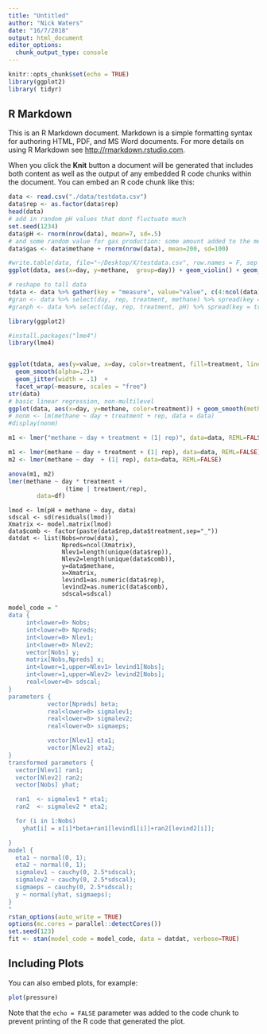 ```yaml
---
title: "Untitled"
author: "Nick Waters"
date: "16/7/2018"
output: html_document
editor_options: 
  chunk_output_type: console
---
```


```r
knitr::opts_chunk$set(echo = TRUE)
library(ggplot2)
library( tidyr)
```

## R Markdown

This is an R Markdown document. Markdown is a simple formatting syntax for authoring HTML, PDF, and MS Word documents. For more details on using R Markdown see <http://rmarkdown.rstudio.com>.

When you click the **Knit** button a document will be generated that includes both content as well as the output of any embedded R code chunks within the document. You can embed an R code chunk like this:

```r
data <- read.csv("./data/testdata.csv")
data$rep <- as.factor(data$rep)
head(data)
# add in random pH values that dont fluctuate much
set.seed(1234)
data$pH <- rnorm(nrow(data), mean=7, sd=.5)
# and some random value for gas production: some amount added to the methan volume
data$gas <- data$methane + rnorm(nrow(data), mean=200, sd=100)

#write.table(data, file="~/Desktop/X/testdata.csv", row.names = F, sep = ",")
ggplot(data, aes(x=day, y=methane,  group=day)) + geom_violin() + geom_jitter() 

# reshape to tall data
tdata <- data %>% gather(key = "measure", value="value", c(4:ncol(data)))
#gran <- data %>% select(day, rep, treatment, methane) %>% spread(key = treatment, value=methane)
#granph <- data %>% select(day, rep, treatment, pH) %>% spread(key = treatment, value=pH)
```





```r
library(ggplot2)

#install.packages("lme4")
library(lme4)


ggplot(tdata, aes(y=value, x=day, color=treatment, fill=treatment, linetype=treatment, shape=treatment))+
  geom_smooth(alpha=.2)+ 
  geom_jitter(width = .1)  +
  facet_wrap(~measure, scales = "free")
str(data)
# basic linear regression, non-multilevel
ggplot(data, aes(x=day, y=methane, color=treatment)) + geom_smooth(method = "lm", formula = y~x) + geom_point()
# nonm <- lm(methane ~ day + treatment + rep, data = data)
#display(nonm)

m1 <- lmer("methane ~ day + treatment + (1| rep)", data=data, REML=FALSE)

m1 <- lmer(methane ~ day + treatment + (1| rep), data=data, REML=FALSE)
m2 <- lmer(methane ~ day  + (1| rep), data=data, REML=FALSE)

anova(m1, m2)
lmer(methane ~ day * treatment + 
                (time | treatment/rep), 
        data=df)


```


```
lmod <- lm(pH + methane ~ day, data)
sdscal <- sd(residuals(lmod))
Xmatrix <- model.matrix(lmod)
data$comb <- factor(paste(data$rep,data$treatment,sep="_"))
datdat <- list(Nobs=nrow(data),
               Npreds=ncol(Xmatrix),
               Nlev1=length(unique(data$rep)),
               Nlev2=length(unique(data$comb)),
               y=data$methane,
               x=Xmatrix,
               levind1=as.numeric(data$rep),
               levind2=as.numeric(data$comb),
               sdscal=sdscal)

```


```r
model_code = "
data {
     int<lower=0> Nobs;
     int<lower=0> Npreds;
     int<lower=0> Nlev1;
     int<lower=0> Nlev2;
     vector[Nobs] y;
     matrix[Nobs,Npreds] x;
     int<lower=1,upper=Nlev1> levind1[Nobs];
     int<lower=1,upper=Nlev2> levind2[Nobs];
     real<lower=0> sdscal;
}
parameters {
           vector[Npreds] beta;
           real<lower=0> sigmalev1;
           real<lower=0> sigmalev2;
           real<lower=0> sigmaeps;

           vector[Nlev1] eta1;
           vector[Nlev2] eta2;
}
transformed parameters {
  vector[Nlev1] ran1;
  vector[Nlev2] ran2;
  vector[Nobs] yhat;

  ran1  <- sigmalev1 * eta1;
  ran2  <- sigmalev2 * eta2;

  for (i in 1:Nobs)
    yhat[i] = x[i]*beta+ran1[levind1[i]]+ran2[levind2[i]];

}
model {
  eta1 ~ normal(0, 1);
  eta2 ~ normal(0, 1);
  sigmalev1 ~ cauchy(0, 2.5*sdscal);
  sigmalev2 ~ cauchy(0, 2.5*sdscal);
  sigmaeps ~ cauchy(0, 2.5*sdscal);
  y ~ normal(yhat, sigmaeps);
}
"
rstan_options(auto_write = TRUE)
options(mc.cores = parallel::detectCores())
set.seed(123)
fit <- stan(model_code = model_code, data = datdat, verbose=TRUE)
```





## Including Plots

You can also embed plots, for example:




```r
plot(pressure)
```

Note that the `echo = FALSE` parameter was added to the code chunk to prevent printing of the R code that generated the plot.
